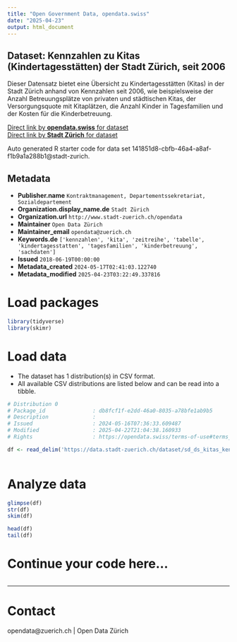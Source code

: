 ```yaml
---
title: "Open Government Data, opendata.swiss"
date: "2025-04-23"
output: html_document
---
```


## Dataset: Kennzahlen zu  Kitas (Kindertagesstätten) der Stadt Zürich, seit 2006

Dieser Datensatz bietet eine Übersicht zu Kindertagesstätten (Kitas) in der Stadt Zürich anhand von Kennzahlen seit 2006, wie beispielsweise der Anzahl Betreuungsplätze von privaten und städtischen Kitas, der Versorgungsquote mit Kitaplätzen, die Anzahl Kinder in Tagesfamilien und der Kosten für die Kinderbetreuung.

[Direct link by **opendata.swiss** for dataset](https://opendata.swiss/de/dataset/kennzahlen-zu-kitas-kindertagesstatten-der-stadt-zurich-seit-20064)<br>
[Direct link by **Stadt Zürich** for dataset](https://data.stadt-zuerich.ch/dataset/sd_ds_kitas_kennzahlen)

Auto generated R starter code for data set 141851d8-cbfb-46a4-a8af-f1b9a1a288b1@stadt-zurich.

## Metadata

- **Publisher.name** `Kontraktmanagement, Departementssekretariat, Sozialdepartement`
- **Organization.display_name.de** `Stadt Zürich`
- **Organization.url** `http://www.stadt-zuerich.ch/opendata`
- **Maintainer** `Open Data Zürich`
- **Maintainer_email** `opendata@zuerich.ch`
- **Keywords.de** `['kennzahlen', 'kita', 'zeitreihe', 'tabelle', 'kindertagesstatten', 'tagesfamilien', 'kinderbetreuung', 'sachdaten']`
- **Issued** `2018-06-19T00:00:00`
- **Metadata_created** `2024-05-17T02:41:03.122740`
- **Metadata_modified** `2025-04-23T03:22:49.337816`


# Load packages

```r

library(tidyverse)
library(skimr)

```

# Load data

-   The dataset has 1 distribution(s) in CSV format.
-   All available CSV distributions are listed below and can be read into a tibble.

```r

# Distribution 0
# Package_id               : db8fcf1f-e2dd-46a0-8035-a78bfe1ab9b5
# Description              : 
# Issued                   : 2024-05-16T07:36:33.609487
# Modified                 : 2025-04-22T21:04:38.160933
# Rights                   : https://opendata.swiss/terms-of-use#terms_open

df <- read_delim('https://data.stadt-zuerich.ch/dataset/sd_ds_kitas_kennzahlen/download/kennzahlen_kitas_seit2006.csv')



```

# Analyze data

```r

glimpse(df)
str(df)
skim(df)

head(df)
tail(df)

```

# Continue your code here...

```r

```

------------------------------------------------------------------------

# Contact

opendata@zuerich.ch | Open Data Zürich
